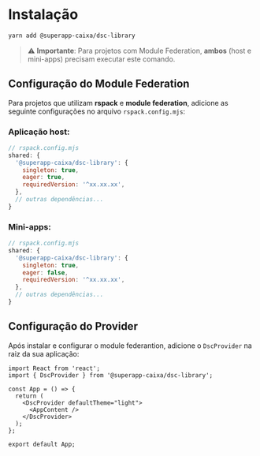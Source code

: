 
<Meta title="Instalação" />

# Instalação

```bash
yarn add @superapp-caixa/dsc-library
```

> ⚠️ **Importante**: Para projetos com Module Federation, **ambos** (host e mini-apps) precisam executar este comando.

## Configuração do Module Federation

Para projetos que utilizam **rspack** e **module federation**, adicione as seguinte configurações no arquivo `rspack.config.mjs`:

### Aplicação host:

```javascript
// rspack.config.mjs
shared: {
  '@superapp-caixa/dsc-library': {
    singleton: true,
    eager: true,
    requiredVersion: '^xx.xx.xx',
  },
  // outras dependências...
}
```

### Mini-apps:

```javascript
// rspack.config.mjs
shared: {
  '@superapp-caixa/dsc-library': {
    singleton: true,
    eager: false,
    requiredVersion: '^xx.xx.xx',
  },
  // outras dependências...
}
```

## Configuração do Provider

Após instalar e configurar o module federantion, adicione o `DscProvider` na raiz da sua aplicação:

```tsx
import React from 'react';
import { DscProvider } from '@superapp-caixa/dsc-library';

const App = () => {
  return (
    <DscProvider defaultTheme="light">
      <AppContent />
    </DscProvider>
  );
};

export default App;
```
